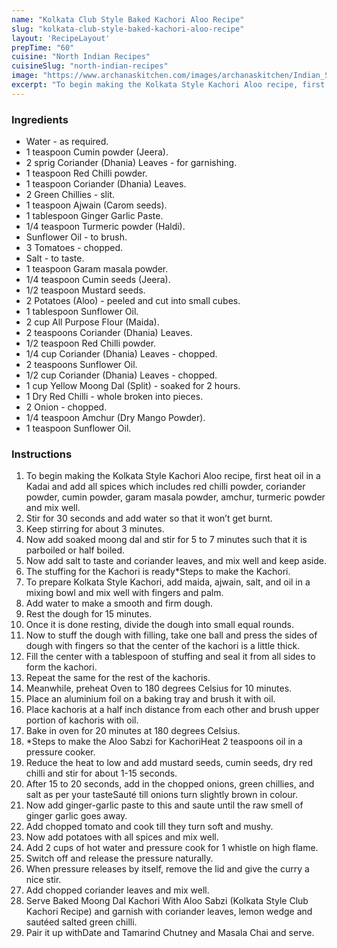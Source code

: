 ---
name: "Kolkata Club Style Baked Kachori Aloo Recipe"
slug: "kolkata-club-style-baked-kachori-aloo-recipe"
layout: 'RecipeLayout'
prepTime: "60"
cuisine: "North Indian Recipes"
cuisineSlug: "north-indian-recipes"
image: "https://www.archanaskitchen.com/images/archanaskitchen/Indian_Street_Food/kachori-aloo-recipe.jpg"
excerpt: "To begin making the Kolkata Style Kachori Aloo recipe, first  heat oil in a Kadai and add all spices which includes red chilli powder, coriander powder, cumin powder, garam masala powder, amchur, turmeric powder and mix well"
---

### Ingredients

- Water - as required.
- 1 teaspoon Cumin powder (Jeera).
- 2 sprig Coriander (Dhania) Leaves - for garnishing.
- 1 teaspoon Red Chilli powder.
- 1 teaspoon Coriander (Dhania) Leaves.
- 2 Green Chillies - slit.
- 1 teaspoon Ajwain (Carom seeds).
- 1 tablespoon Ginger Garlic Paste.
- 1/4 teaspoon Turmeric powder (Haldi).
- Sunflower Oil - to brush.
- 3 Tomatoes - chopped.
- Salt - to taste.
- 1 teaspoon Garam masala powder.
- 1/4 teaspoon Cumin seeds (Jeera).
- 1/2 teaspoon Mustard seeds.
- 2 Potatoes (Aloo) - peeled and cut into small cubes.
- 1 tablespoon Sunflower Oil.
- 2 cup All Purpose Flour (Maida).
- 2 teaspoons Coriander (Dhania) Leaves.
- 1/2 teaspoon Red Chilli powder.
- 1/4 cup Coriander (Dhania) Leaves - chopped.
- 2 teaspoons Sunflower Oil.
- 1/2 cup Coriander (Dhania) Leaves - chopped.
- 1 cup Yellow Moong Dal (Split) - soaked for 2 hours.
- 1 Dry Red Chilli - whole broken into pieces.
- 2 Onion - chopped.
- 1/4 teaspoon Amchur (Dry Mango Powder).
- 1 teaspoon Sunflower Oil.

### Instructions

1. To begin making the Kolkata Style Kachori Aloo recipe, first  heat oil in a Kadai and add all spices which includes red chilli powder, coriander powder, cumin powder, garam masala powder, amchur, turmeric powder and mix well.
1. Stir for 30 seconds and add water so that it won’t get burnt.
1. Keep stirring for about 3 minutes.
1. Now add soaked moong dal and stir for 5 to 7 minutes such that it is parboiled or half boiled.
1. Now add salt to taste and coriander leaves, and mix well and keep aside.
1. The stuffing for the Kachori is ready*Steps to make the Kachori.
1. To prepare Kolkata Style Kachori, add maida, ajwain, salt, and oil in a mixing bowl and mix well with fingers and palm.
1. Add water to make a smooth and firm dough.
1. Rest the dough for 15 minutes.
1. Once it is done resting, divide the dough into small equal rounds.
1. Now to stuff the dough with filling, take one ball and press the sides of dough with fingers so that the center of the kachori is a little thick.
1. Fill the center with a tablespoon of stuffing and seal it from all sides to form the kachori.
1. Repeat the same for the rest of the kachoris.
1. Meanwhile, preheat Oven to 180 degrees Celsius for 10 minutes.
1. Place an aluminium foil on a baking tray and brush it with oil.
1. Place kachoris at a half inch distance from each other and brush upper portion of kachoris with oil.
1. Bake in oven for 20 minutes at 180 degrees Celsius.
1. *Steps to make the Aloo Sabzi for KachoriHeat 2 teaspoons oil in a pressure cooker.
1. Reduce the heat to low and add mustard seeds, cumin seeds, dry red chilli and stir for about 1-15 seconds.
1. After 15 to 20 seconds, add in the chopped onions, green chillies, and salt as per your tasteSauté till onions turn slightly brown in colour.
1. Now add ginger-garlic paste to this and saute until the raw smell of ginger garlic goes away.
1. Add chopped tomato and cook till they turn soft and mushy.
1. Now add potatoes with all spices and mix well.
1. Add 2 cups of hot water and pressure cook for 1 whistle on high flame.
1. Switch off and release the pressure naturally.
1. When pressure releases by itself, remove the lid and give the curry a nice stir.
1. Add chopped coriander leaves and mix well.
1. Serve Baked Moong Dal Kachori With Aloo Sabzi (Kolkata Style Club Kachori Recipe) and garnish with coriander leaves, lemon wedge and sautéed salted green chilli.
1.  Pair it up withDate and Tamarind Chutney and Masala Chai and serve.
